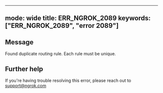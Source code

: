 
---
mode: wide
title: ERR_NGROK_2089
keywords: ["ERR_NGROK_2089", "error 2089"]
---

## Message
Found duplicate routing rule. Each rule must be unique.




## Further help
If you're having trouble resolving this error, please reach out to [support@ngrok.com](mailto:support@ngrok.com?subject=Help%20with%20ERR_NGROK_2089)

